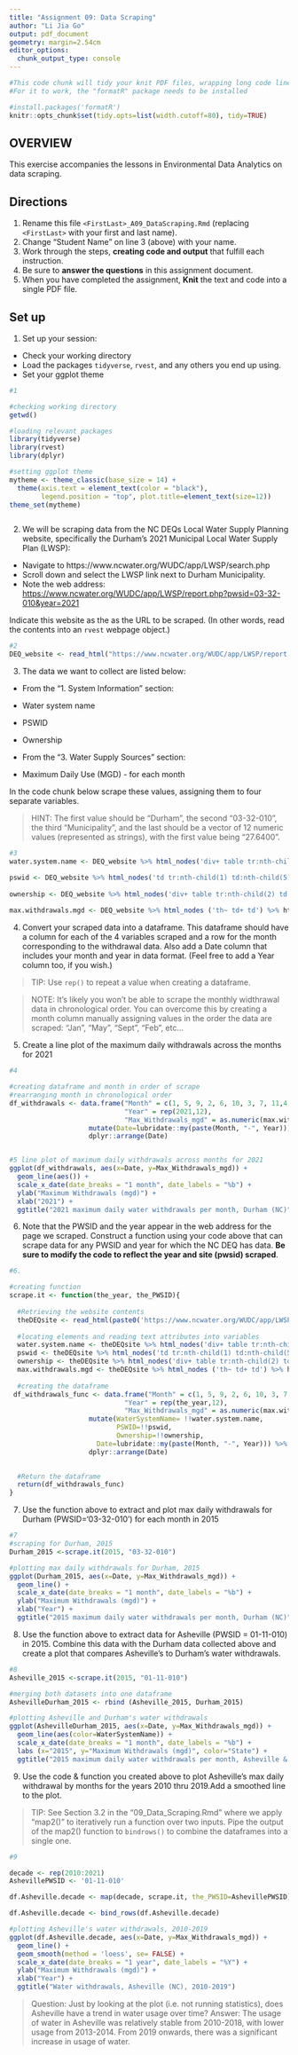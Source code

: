 ```yaml
---
title: "Assignment 09: Data Scraping"
author: "Li Jia Go"
output: pdf_document
geometry: margin=2.54cm
editor_options: 
  chunk_output_type: console
---
```

```r
#This code chunk will tidy your knit PDF files, wrapping long code lines
#For it to work, the "formatR" package needs to be installed

#install.packages('formatR')
knitr::opts_chunk$set(tidy.opts=list(width.cutoff=80), tidy=TRUE)
```
## OVERVIEW

This exercise accompanies the lessons in Environmental Data Analytics on data scraping. 

## Directions
1. Rename this file `<FirstLast>_A09_DataScraping.Rmd` (replacing `<FirstLast>` with your first and last name).
2. Change "Student Name" on line 3 (above) with your name.
3. Work through the steps, **creating code and output** that fulfill each instruction.
4. Be sure to **answer the questions** in this assignment document.
5. When you have completed the assignment, **Knit** the text and code into a single PDF file.


## Set up 
1. Set up your session:

* Check your working directory
* Load the packages `tidyverse`, `rvest`, and any others you end up using.
* Set your ggplot theme

```r
#1

#checking working directory
getwd()

#loading relevant packages
library(tidyverse)
library(rvest)
library(dplyr)

#setting ggplot theme
mytheme <- theme_classic(base_size = 14) +
  theme(axis.text = element_text(color = "black"), 
        legend.position = "top", plot.title=element_text(size=12))
theme_set(mytheme)



```

2. We will be scraping data from the NC DEQs Local Water Supply Planning website, specifically the Durham's 2021 Municipal Local Water Supply Plan (LWSP): 
 * Navigate to https://www.ncwater.org/WUDC/app/LWSP/search.php
 * Scroll down and select the LWSP link next to Durham Municipality. 
 * Note the web address: <https://www.ncwater.org/WUDC/app/LWSP/report.php?pwsid=03-32-010&year=2021>
 
Indicate this website as the as the URL to be scraped. (In other words, read the contents into an `rvest` webpage object.)

```r
#2
DEQ_website <- read_html("https://www.ncwater.org/WUDC/app/LWSP/report.php?pwsid=03-32-010&year=2021")


```

3. The data we want to collect are listed below:

* From the "1. System Information" section:
 * Water system name
 * PSWID
 * Ownership
 
* From the "3. Water Supply Sources" section:
 * Maximum Daily Use (MGD) - for each month

In the code chunk below scrape these values, assigning them to four separate variables.

>HINT: The first value should be "Durham", the second "03-32-010", the third "Municipality", and the last should be a vector of 12 numeric values (represented as strings), with the first value being "27.6400".

```r
#3
water.system.name <- DEQ_website %>% html_nodes('div+ table tr:nth-child(1) td:nth-child(2)') %>% html_text()

pswid <- DEQ_website %>% html_nodes('td tr:nth-child(1) td:nth-child(5)') %>% html_text
  
ownership <- DEQ_website %>% html_nodes('div+ table tr:nth-child(2) td:nth-child(4)') %>% html_text
  
max.withdrawals.mgd <- DEQ_website %>% html_nodes ('th~ td+ td') %>% html_text

```


4. Convert your scraped data into a dataframe. This dataframe should have a column for each of the 4 variables scraped and a row for the month corresponding to the withdrawal data. Also add a Date column that includes your month and year in data format. (Feel free to add a Year column too, if you wish.)

>TIP: Use `rep()` to repeat a value when creating a dataframe.

>NOTE: It's likely you won't be able to scrape the monthly widthrawal data in chronological order. You can overcome this by creating a month column manually assigning values in the order the data are scraped: "Jan", "May", "Sept", "Feb", etc...

5. Create a line plot of the maximum daily withdrawals across the months for 2021

```r
#4

#creating dataframe and month in order of scrape
#rearranging month in chronological order
df_withdrawals <- data.frame("Month" = c(1, 5, 9, 2, 6, 10, 3, 7, 11,4,8,12),
                             "Year" = rep(2021,12),
                             "Max_Withdrawals_mgd" = as.numeric(max.withdrawals.mgd)) %>%
                    mutate(Date=lubridate::my(paste(Month, "-", Year))) %>%
                    dplyr::arrange(Date) 


#5 line plot of maximum daily withdrawals across months for 2021
ggplot(df_withdrawals, aes(x=Date, y=Max_Withdrawals_mgd)) +
  geom_line(aes()) +
  scale_x_date(date_breaks = "1 month", date_labels = "%b") + 
  ylab("Maximum Withdrawals (mgd)") +
  xlab("2021") +
  ggtitle("2021 maximum daily water withdrawals per month, Durham (NC)")


```

6. Note that the PWSID and the year appear in the web address for the page we scraped. Construct a function using your code above that can scrape data for any PWSID and year for which the NC DEQ has data. **Be sure to modify the code to reflect the year and site (pwsid) scraped**.

```r
#6.

#creating function
scrape.it <- function(the_year, the_PWSID){
  
  #Retrieving the website contents 
  theDEQsite <- read_html(paste0('https://www.ncwater.org/WUDC/app/LWSP/report.php?pwsid=', the_PWSID, '&year=', the_year))
  
  #locating elements and reading text attributes into variables
  water.system.name <- theDEQsite %>% html_nodes('div+ table tr:nth-child(1) td:nth-child(2)') %>% html_text()
  pswid <- theDEQsite %>% html_nodes('td tr:nth-child(1) td:nth-child(5)') %>% html_text
  ownership <- theDEQsite %>% html_nodes('div+ table tr:nth-child(2) td:nth-child(4)') %>% html_text
  max.withdrawals.mgd <- theDEQsite %>% html_nodes ('th~ td+ td') %>% html_text
  
  #creating the dataframe
 df_withdrawals_func <- data.frame("Month" = c(1, 5, 9, 2, 6, 10, 3, 7, 11, 4,8,12),
                             "Year" = rep(the_year,12),
                             "Max_Withdrawals_mgd" = as.numeric(max.withdrawals.mgd)) %>%
                    mutate(WaterSystemName= !!water.system.name,
                           PSWID=!!pswid,
                           Ownership=!!ownership,
                      Date=lubridate::my(paste(Month, "-", Year))) %>%
                    dplyr::arrange(Date)
 

  #Return the dataframe
  return(df_withdrawals_func)
}


```

7. Use the function above to extract and plot max daily withdrawals for Durham (PWSID='03-32-010') for each month in 2015

```r
#7
#scraping for Durham, 2015
Durham_2015 <-scrape.it(2015, "03-32-010")

#plotting max daily withdrawals for Durham, 2015
ggplot(Durham_2015, aes(x=Date, y=Max_Withdrawals_mgd)) +
  geom_line() +
  scale_x_date(date_breaks = "1 month", date_labels = "%b") + 
  ylab("Maximum Withdrawals (mgd)") +
  xlab("Year") +
  ggtitle("2015 maximum daily water withdrawals per month, Durham (NC)")

```

8. Use the function above to extract data for Asheville (PWSID = 01-11-010) in 2015. Combine this data with the Durham data collected above and create a plot that compares Asheville's to Durham's water withdrawals.

```r
#8
Asheville_2015 <-scrape.it(2015, "01-11-010")

#merging both datasets into one dataframe
AshevilleDurham_2015 <- rbind (Asheville_2015, Durham_2015)

#plotting Asheville and Durham's water withdrawals
ggplot(AshevilleDurham_2015, aes(x=Date, y=Max_Withdrawals_mgd)) +
  geom_line(aes(color=WaterSystemName)) +
  scale_x_date(date_breaks = "1 month", date_labels = "%b") + 
  labs (x="2015", y="Maximum Withdrawals (mgd)", color="State") +
  ggtitle("2015 maximum daily water withdrawals per month, Asheville & Durham (NC)")

```


9. Use the code & function you created above to plot Asheville's max daily withdrawal by months for the years 2010 thru 2019.Add a smoothed line to the plot.

>TIP: See Section 3.2 in the "09_Data_Scraping.Rmd" where we apply "map2()" to iteratively run a function over two inputs. Pipe the output of the map2() function to `bindrows()` to combine the dataframes into a single one. 

```r
#9

decade <- rep(2010:2021)
AshevillePWSID <- '01-11-010'

df.Asheville.decade <- map(decade, scrape.it, the_PWSID=AshevillePWSID)

df.Asheville.decade <- bind_rows(df.Asheville.decade)

#plotting Asheville's water withdrawals, 2010-2019
ggplot(df.Asheville.decade, aes(x=Date, y=Max_Withdrawals_mgd)) +
  geom_line() +
  geom_smooth(method = 'loess', se= FALSE) +
  scale_x_date(date_breaks = "1 year", date_labels = "%Y") + 
  ylab("Maximum Withdrawals (mgd)") +
  xlab("Year") +
  ggtitle("Water withdrawals, Asheville (NC), 2010-2019")

```

>Question: Just by looking at the plot (i.e. not running statistics), does Asheville have a trend in water usage over time?
>Answer: The usage of water in Asheville was relatively stable from 2010-2018, with lower usage from 2013-2014. From 2019 onwards, there was a significant increase in usage of water.